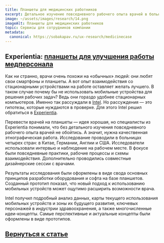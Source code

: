 ```yaml
---
title: Планшеты для медицинских работников
excerpt: Детальное изучение повседневного рабочего опыта врачей в больницах четырех стран
image: ~/assets/images/research/14.png
imageAlt: Планшеты для медицинских работников
topic: Сервисы для сотрудников компании
metadata:
  canonical: https://sobakapav.ru/ux-research/medicinecase
---
```



## Experientia: [планшеты для улучшения работы медперсонала](https://www.experientia.com/client-item/intel/)

Как ни странно, врачи очень похожи на «обычных» людей: они любят свои смартфоны и планшеты. А вот опыт взаимодействия со стационарными устройствами на работе оставляет желать лучшего. В таком случае почему бы не использовать мобильные устройства для решения рабочих задач? Ведь они гораздо удобнее стационарных компьютеров. Именно так рассуждали в [Intel](https://www.intel.com/content/www/us/en/homepage.html). Но рассуждения — это гипотезы, которые нуждаются в проверке. Для этого Intel решил обратиться в [Experientia](https://www.experientia.com).

Перевести врачей на планшеты — идея хорошая, но специалисты из Experientia понимали, что без детального изучения повседневного рабочего опыта врачей не обойтись. А значит, нужна качественная этнографическая работа. Исследование проводили в больницах четырех стран: в Китае, Германии, Англии и США. Исследователи использовали интервью и наблюдение на рабочем месте. В фокусе были повседневные практики, рабочие процессы и схемы взаимодействия. Дополнительно проводились совместные дизайнерские сессии с врачами.

Результаты исследования были оформлены в виде свода основных принципов разработки оборудования и софта на базе планшетов. Созданный прототип показал, что новый подход к использованию мобильных устройств может ощутимо расширить возможности врача.

<Vimeo id="152953632" />

Intel получил подробный анализ данных, карты текущего использования мобильных устройств и зоны их будущего развития, ключевых персонажей в индустрии здравоохранения, а также многочисленные идеи-концепты. Самые перспективные и актуальные концепты были оформлены в виде прототипов.

## [Вернуться к статье](/ux-research/#case4)

